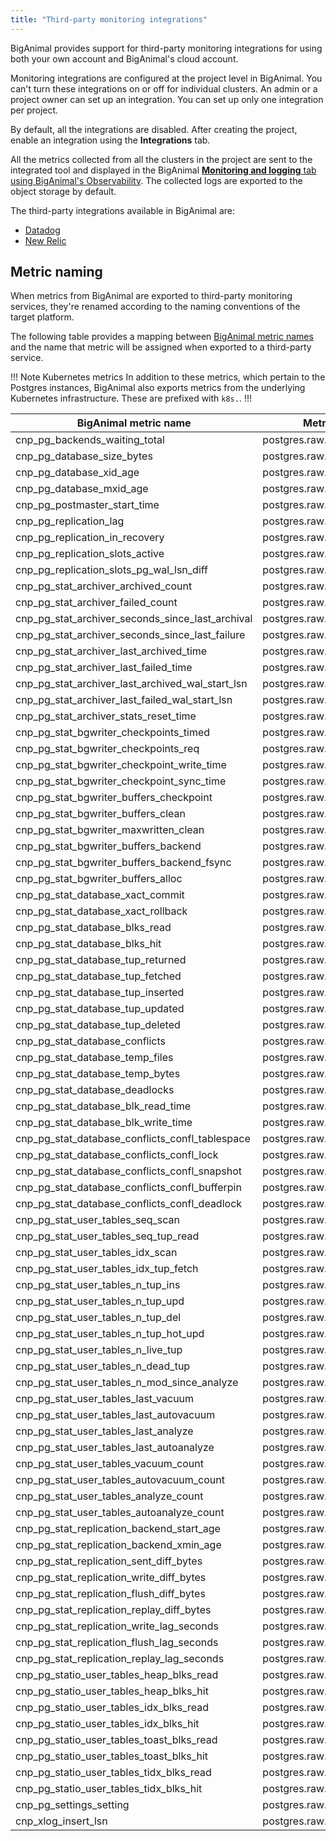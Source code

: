 ```yaml
---
title: "Third-party monitoring integrations"
---
```


BigAnimal provides support for third-party monitoring integrations for using both your own account and BigAnimal's cloud account.

Monitoring integrations are configured at the project level in BigAnimal. You can't turn these integrations on or off for individual clusters. An admin or a project owner can set up an integration. You can set up only one integration per project.

By default, all the integrations are disabled. After creating the project, enable an integration using the **Integrations** tab.

All the metrics collected from all the clusters in the project are sent to the integrated tool and displayed in the BigAnimal  [**Monitoring and logging** tab using BigAnimal's Observability](../monitoring_using_biganimal_observability). The collected logs are exported to the object storage by default.

The third-party integrations available in BigAnimal are:

- [Datadog](./datadog)
- [New Relic](./newrelic)

## Metric naming

When metrics from BigAnimal are exported to third-party monitoring services, they're renamed according to the naming conventions of the target platform.

The following table provides a mapping between [BigAnimal metric names](/biganimal/release/using_cluster/05_monitoring_and_logging/metrics/) 
and the name that metric will be assigned when exported to a third-party service.

!!! Note Kubernetes metrics
In addition to these metrics, which pertain to the Postgres instances, BigAnimal also exports metrics from the underlying Kubernetes infrastructure. These are prefixed with `k8s.`.
!!!

| BigAnimal metric name                            | Metric name for third-party integrations                  |
| ------------------------------------------------ | --------------------------------------------------------- |
| cnp_pg_backends_waiting_total                    | postgres.raw.backends_waiting_total                       |
| cnp_pg_database_size_bytes                       | postgres.raw.pg_database_size_bytes                       |
| cnp_pg_database_xid_age                          | postgres.raw.pg_database_xid_age                          |
| cnp_pg_database_mxid_age                         | postgres.raw.pg_database_mxid_age                         |
| cnp_pg_postmaster_start_time                     | postgres.raw.pg_postmaster_start_time                     |
| cnp_pg_replication_lag                           | postgres.raw.pg_replication_lag                           |
| cnp_pg_replication_in_recovery                   | postgres.raw.pg_replication_in_recovery                   |
| cnp_pg_replication_slots_active                  | postgres.raw.pg_replication_slots_active                  |
| cnp_pg_replication_slots_pg_wal_lsn_diff         | postgres.raw.pg_replication_slots_pg_wal_lsn_diff         |
| cnp_pg_stat_archiver_archived_count              | postgres.raw.pg_stat_archiver_archived_count              |
| cnp_pg_stat_archiver_failed_count                | postgres.raw.pg_stat_archiver_failed_count                |
| cnp_pg_stat_archiver_seconds_since_last_archival | postgres.raw.pg_stat_archiver_seconds_since_last_archival |
| cnp_pg_stat_archiver_seconds_since_last_failure  | postgres.raw.pg_stat_archiver_seconds_since_last_failure  |
| cnp_pg_stat_archiver_last_archived_time          | postgres.raw.pg_stat_archiver_last_archived_time          |
| cnp_pg_stat_archiver_last_failed_time            | postgres.raw.pg_stat_archiver_last_failed_time            |
| cnp_pg_stat_archiver_last_archived_wal_start_lsn | postgres.raw.pg_stat_archiver_last_archived_wal_start_lsn |
| cnp_pg_stat_archiver_last_failed_wal_start_lsn   | postgres.raw.pg_stat_archiver_last_failed_wal_start_lsn   |
| cnp_pg_stat_archiver_stats_reset_time            | postgres.raw.pg_stat_archiver_stats_reset_time            |
| cnp_pg_stat_bgwriter_checkpoints_timed           | postgres.raw.pg_stat_bgwriter_checkpoints_timed           |
| cnp_pg_stat_bgwriter_checkpoints_req             | postgres.raw.pg_stat_bgwriter_checkpoints_req             |
| cnp_pg_stat_bgwriter_checkpoint_write_time       | postgres.raw.pg_stat_bgwriter_checkpoint_write_time       |
| cnp_pg_stat_bgwriter_checkpoint_sync_time        | postgres.raw.pg_stat_bgwriter_checkpoint_sync_time        |
| cnp_pg_stat_bgwriter_buffers_checkpoint          | postgres.raw.pg_stat_bgwriter_buffers_checkpoint          |
| cnp_pg_stat_bgwriter_buffers_clean               | postgres.raw.pg_stat_bgwriter_buffers_clean               |
| cnp_pg_stat_bgwriter_maxwritten_clean            | postgres.raw.pg_stat_bgwriter_maxwritten_clean            |
| cnp_pg_stat_bgwriter_buffers_backend             | postgres.raw.pg_stat_bgwriter_buffers_backend             |
| cnp_pg_stat_bgwriter_buffers_backend_fsync       | postgres.raw.pg_stat_bgwriter_buffers_backend_fsync       |
| cnp_pg_stat_bgwriter_buffers_alloc               | postgres.raw.pg_stat_bgwriter_buffers_alloc               |
| cnp_pg_stat_database_xact_commit                 | postgres.raw.pg_stat_database_xact_commit                 |
| cnp_pg_stat_database_xact_rollback               | postgres.raw.pg_stat_database_xact_rollback               |
| cnp_pg_stat_database_blks_read                   | postgres.raw.pg_stat_database_blks_read                   |
| cnp_pg_stat_database_blks_hit                    | postgres.raw.pg_stat_database_blks_hit                    |
| cnp_pg_stat_database_tup_returned                | postgres.raw.pg_stat_database_tup_returned                |
| cnp_pg_stat_database_tup_fetched                 | postgres.raw.pg_stat_database_tup_fetched                 |
| cnp_pg_stat_database_tup_inserted                | postgres.raw.pg_stat_database_tup_inserted                |
| cnp_pg_stat_database_tup_updated                 | postgres.raw.pg_stat_database_tup_updated                 |
| cnp_pg_stat_database_tup_deleted                 | postgres.raw.pg_stat_database_tup_deleted                 |
| cnp_pg_stat_database_conflicts                   | postgres.raw.pg_stat_database_conflicts                   |
| cnp_pg_stat_database_temp_files                  | postgres.raw.pg_stat_database_temp_files                  |
| cnp_pg_stat_database_temp_bytes                  | postgres.raw.pg_stat_database_temp_bytes                  |
| cnp_pg_stat_database_deadlocks                   | postgres.raw.pg_stat_database_deadlocks                   |
| cnp_pg_stat_database_blk_read_time               | postgres.raw.pg_stat_database_blk_read_time               |
| cnp_pg_stat_database_blk_write_time              | postgres.raw.pg_stat_database_blk_write_time              |
| cnp_pg_stat_database_conflicts_confl_tablespace  | postgres.raw.pg_stat_database_conflicts_confl_tablespace  |
| cnp_pg_stat_database_conflicts_confl_lock        | postgres.raw.pg_stat_database_conflicts_confl_lock        |
| cnp_pg_stat_database_conflicts_confl_snapshot    | postgres.raw.pg_stat_database_conflicts_confl_snapshot    |
| cnp_pg_stat_database_conflicts_confl_bufferpin   | postgres.raw.pg_stat_database_conflicts_confl_bufferpin   |
| cnp_pg_stat_database_conflicts_confl_deadlock    | postgres.raw.pg_stat_database_conflicts_confl_deadlock    |
| cnp_pg_stat_user_tables_seq_scan                 | postgres.raw.pg_stat_user_tables_seq_scan                 |
| cnp_pg_stat_user_tables_seq_tup_read             | postgres.raw.pg_stat_user_tables_seq_tup_read             |
| cnp_pg_stat_user_tables_idx_scan                 | postgres.raw.pg_stat_user_tables_idx_scan                 |
| cnp_pg_stat_user_tables_idx_tup_fetch            | postgres.raw.pg_stat_user_tables_idx_tup_fetch            |
| cnp_pg_stat_user_tables_n_tup_ins                | postgres.raw.pg_stat_user_tables_n_tup_ins                |
| cnp_pg_stat_user_tables_n_tup_upd                | postgres.raw.pg_stat_user_tables_n_tup_upd                |
| cnp_pg_stat_user_tables_n_tup_del                | postgres.raw.pg_stat_user_tables_n_tup_del                |
| cnp_pg_stat_user_tables_n_tup_hot_upd            | postgres.raw.pg_stat_user_tables_n_tup_hot_upd            |
| cnp_pg_stat_user_tables_n_live_tup               | postgres.raw.pg_stat_user_tables_n_live_tup               |
| cnp_pg_stat_user_tables_n_dead_tup               | postgres.raw.pg_stat_user_tables_n_dead_tup               |
| cnp_pg_stat_user_tables_n_mod_since_analyze      | postgres.raw.pg_stat_user_tables_n_mod_since_analyze      |
| cnp_pg_stat_user_tables_last_vacuum              | postgres.raw.pg_stat_user_tables_last_vacuum              |
| cnp_pg_stat_user_tables_last_autovacuum          | postgres.raw.pg_stat_user_tables_last_autovacuum          |
| cnp_pg_stat_user_tables_last_analyze             | postgres.raw.pg_stat_user_tables_last_analyze             |
| cnp_pg_stat_user_tables_last_autoanalyze         | postgres.raw.pg_stat_user_tables_last_autoanalyze         |
| cnp_pg_stat_user_tables_vacuum_count             | postgres.raw.pg_stat_user_tables_vacuum_count             |
| cnp_pg_stat_user_tables_autovacuum_count         | postgres.raw.pg_stat_user_tables_autovacuum_count         |
| cnp_pg_stat_user_tables_analyze_count            | postgres.raw.pg_stat_user_tables_analyze_count            |
| cnp_pg_stat_user_tables_autoanalyze_count        | postgres.raw.pg_stat_user_tables_autoanalyze_count        |
| cnp_pg_stat_replication_backend_start_age        | postgres.raw.pg_stat_replication_backend_start_age        |
| cnp_pg_stat_replication_backend_xmin_age         | postgres.raw.pg_stat_replication_backend_xmin_age         |
| cnp_pg_stat_replication_sent_diff_bytes          | postgres.raw.pg_stat_replication_sent_diff_bytes          |
| cnp_pg_stat_replication_write_diff_bytes         | postgres.raw.pg_stat_replication_write_diff_bytes         |
| cnp_pg_stat_replication_flush_diff_bytes         | postgres.raw.pg_stat_replication_flush_diff_bytes         |
| cnp_pg_stat_replication_replay_diff_bytes        | postgres.raw.pg_stat_replication_replay_diff_bytes        |
| cnp_pg_stat_replication_write_lag_seconds        | postgres.raw.pg_stat_replication_write_lag_seconds        |
| cnp_pg_stat_replication_flush_lag_seconds        | postgres.raw.pg_stat_replication_flush_lag_seconds        |
| cnp_pg_stat_replication_replay_lag_seconds       | postgres.raw.pg_stat_replication_replay_lag_seconds       |
| cnp_pg_statio_user_tables_heap_blks_read         | postgres.raw.pg_statio_user_tables_heap_blks_read         |
| cnp_pg_statio_user_tables_heap_blks_hit          | postgres.raw.pg_statio_user_tables_heap_blks_hit          |
| cnp_pg_statio_user_tables_idx_blks_read          | postgres.raw.pg_statio_user_tables_idx_blks_read          |
| cnp_pg_statio_user_tables_idx_blks_hit           | postgres.raw.pg_statio_user_tables_idx_blks_hit           |
| cnp_pg_statio_user_tables_toast_blks_read        | postgres.raw.pg_statio_user_tables_toast_blks_read        |
| cnp_pg_statio_user_tables_toast_blks_hit         | postgres.raw.pg_statio_user_tables_toast_blks_hit         |
| cnp_pg_statio_user_tables_tidx_blks_read         | postgres.raw.pg_statio_user_tables_tidx_blks_read         |
| cnp_pg_statio_user_tables_tidx_blks_hit          | postgres.raw.pg_statio_user_tables_tidx_blks_hit          |
| cnp_pg_settings_setting                          | postgres.raw.pg_settings_setting                          |
| cnp_xlog_insert_lsn                              | postgres.raw.xlog_insert_lsn                              |
